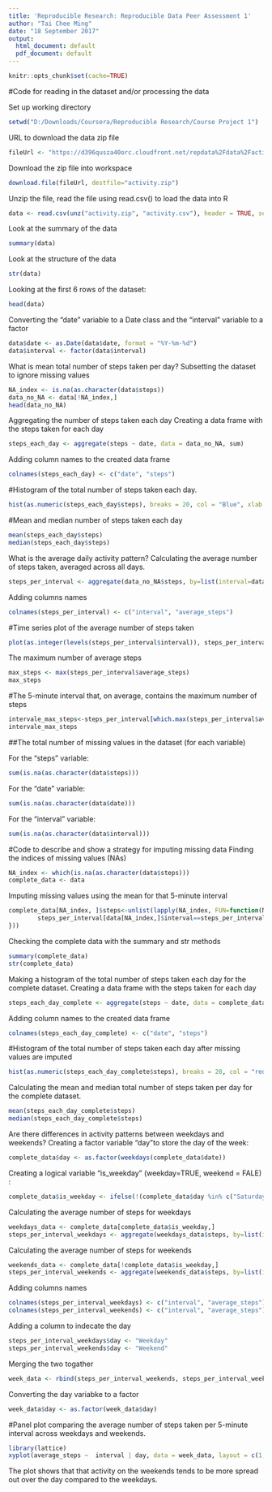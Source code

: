 ---
title: 'Reproducible Research: Reproducible Data Peer Assessment 1'
author: "Tai Chee Ming"
date: "18 September 2017"
output:
  html_document: default
  pdf_document: default
---
```{r setup, include=FALSE}
knitr::opts_chunk$set(cache=TRUE)
```

#Code for reading in the dataset and/or processing the data

Set up working directory
```{r}
setwd("D:/Downloads/Coursera/Reproducible Research/Course Project 1")
```

URL to download the data zip file
```{r}
fileUrl <- "https://d396qusza40orc.cloudfront.net/repdata%2Fdata%2Factivity.zip"
```


Download the zip file into workspace
```{r}
download.file(fileUrl, destfile="activity.zip")
```

Unzip the file, read the file using read.csv() to load the data into R
```{r}
data <- read.csv(unz("activity.zip", "activity.csv"), header = TRUE, sep = ",", na.strings = "NA")
```

Look at the summary of the data
```{r}
summary(data)
```

Look at the structure of the data
```{r}
str(data)
```

Looking at the first 6 rows of the dataset:
```{r}
head(data)
```

Converting the "date" variable to a Date class and the "interval" variable to a factor
```{r}
data$date <- as.Date(data$date, format = "%Y-%m-%d")
data$interval <- factor(data$interval)
```

What is mean total number of steps taken per day?
Subsetting the dataset to ignore missing values
```{r}
NA_index <- is.na(as.character(data$steps))
data_no_NA <- data[!NA_index,]
head(data_no_NA)
```

Aggregating the number of steps taken each day
Creating a data frame with the steps taken for each day
```{r}
steps_each_day <- aggregate(steps ~ date, data = data_no_NA, sum)
```

Adding column names to the created data frame
```{r}
colnames(steps_each_day) <- c("date", "steps")
```

#Histogram of the total number of steps taken each day.
```{r}
hist(as.numeric(steps_each_day$steps), breaks = 20, col = "Blue", xlab = "Number of Steps", main= "Histogram of the total number of steps taken each day")
```

#Mean and median number of steps taken each day
```{r}
mean(steps_each_day$steps)
median(steps_each_day$steps)
```

What is the average daily activity pattern?
Calculating the average number of steps taken, averaged across all days.
```{r}
steps_per_interval <- aggregate(data_no_NA$steps, by=list(interval=data_no_NA$interval), FUN=mean)
```

Adding columns names
```{r}
colnames(steps_per_interval) <- c("interval", "average_steps")
```

#Time series plot of the average number of steps taken
```{r}
plot(as.integer(levels(steps_per_interval$interval)), steps_per_interval$average_steps, type="l",xlab = "Interval", ylab = "Average Number of Steps", main = "Average Daily Activity Pattern",  col ="blue")
```

The maximum number of average steps
```{r}
max_steps <- max(steps_per_interval$average_steps)
max_steps
```

#The 5-minute interval that, on average, contains the maximum number of steps
```{r}
intervale_max_steps<-steps_per_interval[which.max(steps_per_interval$average_steps),]$interval
intervale_max_steps
```

##The total number of missing values in the dataset (for each variable)

For the "steps" variable:
```{r}
sum(is.na(as.character(data$steps)))
```

For the "date" variable:
```{r}
sum(is.na(as.character(data$date)))
```

For the "interval" variable:
```{r}
sum(is.na(as.character(data$interval)))
```

#Code to describe and show a strategy for imputing missing data
Finding the indices of missing values (NAs)
```{r}
NA_index <- which(is.na(as.character(data$steps)))
complete_data <- data
```
Imputing missing values using the mean for that 5-minute interval
```{r}
complete_data[NA_index, ]$steps<-unlist(lapply(NA_index, FUN=function(NA_index){
        steps_per_interval[data[NA_index,]$interval==steps_per_interval$interval,]$average_steps
}))
```
Checking the complete data with the summary and str methods
```{r}
summary(complete_data)
str(complete_data)
```

Making a histogram of the total number of steps taken each day for the complete dataset.
Creating a data frame with the steps taken for each day
```{r}
steps_each_day_complete <- aggregate(steps ~ date, data = complete_data, sum)
```
Adding column names to the created data frame
```{r}
colnames(steps_each_day_complete) <- c("date", "steps")
```

#Histogram of the total number of steps taken each day after missing values are imputed
```{r}
hist(as.numeric(steps_each_day_complete$steps), breaks = 20, col = "red", xlab = "Number of Steps", main= "Histogram of the total number of steps taken each day")
```

Calculating the mean and median total number of steps taken per day for the complete dataset.
```{r}
mean(steps_each_day_complete$steps)
median(steps_each_day_complete$steps)
```

Are there differences in activity patterns between weekdays and weekends?
Creating a factor variable "day "to store the day of the week:
```{r}
complete_data$day <- as.factor(weekdays(complete_data$date))
```

Creating a logical variable "is_weekday" (weekday=TRUE, weekend = FALE) :
```{r}
complete_data$is_weekday <- ifelse(!(complete_data$day %in% c("Saturday","Sunday")), TRUE, FALSE) 
```


Calculating the average number of steps for weekdays
```{r}
weekdays_data <- complete_data[complete_data$is_weekday,]
steps_per_interval_weekdays <- aggregate(weekdays_data$steps, by=list(interval=weekdays_data$interval), FUN=mean)
```


Calculating the average number of steps for weekends
```{r}
weekends_data <- complete_data[!complete_data$is_weekday,]
steps_per_interval_weekends <- aggregate(weekends_data$steps, by=list(interval=weekends_data$interval), FUN=mean)
```

Adding columns names
```{r}
colnames(steps_per_interval_weekdays) <- c("interval", "average_steps")
colnames(steps_per_interval_weekends) <- c("interval", "average_steps")
```

Adding a column to indecate the day
```{r}
steps_per_interval_weekdays$day <- "Weekday"
steps_per_interval_weekends$day <- "Weekend"
```

Merging the two togather
```{r}
week_data <- rbind(steps_per_interval_weekends, steps_per_interval_weekdays)
```

Converting the day variabke to a factor
```{r}
week_data$day <- as.factor(week_data$day)
```

#Panel plot comparing the average number of steps taken per 5-minute interval across weekdays and weekends.
```{r}
library(lattice)
xyplot(average_steps ~  interval | day, data = week_data, layout = c(1,2), type ="l", ylab="Number of Steps")
```

The plot shows that that activity on the weekends tends to be more spread out over the day compared to the weekdays.

